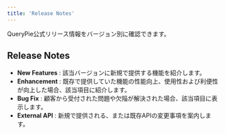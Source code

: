 ```yaml
---
title: 'Release Notes'
---
```



<Callout type="info">
QueryPie公式リリース情報をバージョン別に確認できます。
</Callout>

## Release Notes

*  **New Features** : 該当バージョンに新規で提供する機能を紹介します。 
*  **Enhancement**  : 既存で提供していた機能の性能向上、使用性および利便性が向上した場合、該当項目に紹介します。
*  **Bug Fix**  : 顧客から受付された問題や欠陥が解決された場合、該当項目に表示します。 
*  **External API**  : 新規で提供される、または既存APIの変更事項を案内します。 


